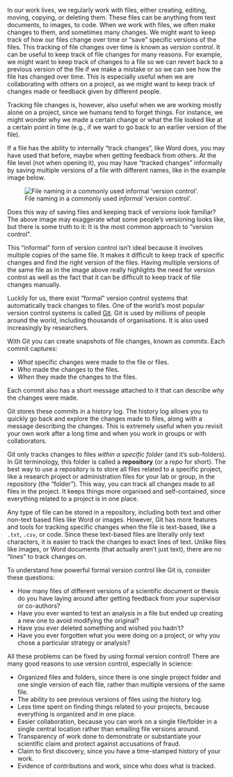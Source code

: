In our work lives, we regularly work with files, either creating,
editing, moving, copying, or deleting them. These files can be anything
from text documents, to images, to code. When we work with files, we
often make changes to them, and sometimes many changes. We might want to
keep track of how our files change over time or "save" specific versions
of the files. This tracking of file changes over time is known as
*version control*. It can be useful to keep track of file changes for
many reasons. For example, we might want to keep track of changes to a
file so we can revert back to a previous version of the file if we make
a mistake or so we can see how the file has changed over time. This is
especially useful when we are collaborating with others on a project, as
we might want to keep track of changes made or feedback given by
different people.

Tracking file changes is, however, also useful when we are working
mostly alone on a project, since we humans tend to forget things. For
instance, we might wonder why we made a certain change or what the file
looked like at a certain point in time (e.g., if we want to go back to
an earlier version of the file).

If a file has the ability to internally "track changes", like Word does,
you may have used that before, maybe when getting feedback from others.
At the file level (not when opening it), you may have "tracked changes"
informally by saving multiple versions of a file with different names,
like in the example image below.

![File naming in a commonly used *informal* 'version
control'.](/images/informal-version-control.jpg){#fig-informal-version-control
fig-alt="A screenshot of a file explorer showing multiple versions of different files."}

Does this way of saving files and keeping track of versions look
familiar? The above image may exaggerate what some people's versioning
looks like, but there is some truth to it: It is the most common
approach to "version control".

This "informal" form of version control isn't ideal because it involves
multiple copies of the same file. It makes it difficult to keep track of
specific changes and find the right version of the files. Having
multiple versions of the same file as in the image above really
highlights the need for version control as well as the fact that it can
be difficult to keep track of file changes manually.

Luckily for us, there exist "formal" version control systems that
automatically track changes to files. One of the world's most popular
version control systems is called
[Git](https://git-scm.com/book/en/v2/Getting-Started-What-is-Git%3F).
Git is used by millions of people around the world, including thousands
of organisations. It is also used increasingly by researchers.

With Git you can create snapshots of file changes, known as *commits*.
Each commit captures:

-   *What* specific changes were made to the file or files.
-   *Who* made the changes to the files.
-   *When* they made the changes to the files.

Each commit also has a short message attached to it that can describe
*why* the changes were made.

Git stores these commits in a history log. The history log allows you to
quickly go back and explore the changes made to files, along with a
message describing the changes. This is extremely useful when you
revisit your own work after a long time and when you work in groups or
with collaborators.

Git only tracks changes to files *within a specific folder* (and it's
sub-folders). In Git terminology, this folder is called a **repository**
(or a *repo* for short). The best way to use a repository is to store
all files related to a specific project, like a research project or administration files for your lab or group, in the
repository (the "folder"). This way, you can track all changes made to
all files in the project. It keeps things more organised and
self-contained, since everything related to a project is in one place.

Any type of file can be stored in a repository, including both text and
other non-text based files like Word or images. However, Git has more
features and tools for tracking specific changes when the file is
text-based, like a `.txt`, `.csv`, or code. Since these text-based files
are literally only text characters, it is easier to track the changes to
exact lines of text. Unlike files like images, or Word documents (that
actually aren't just text), there are no "lines" to track changes on.

To understand how powerful formal version control like Git is, consider
these questions:

-   How many files of different versions of a scientific document or
    thesis do you have laying around after getting feedback from your
    supervisor or co-authors?
-   Have you ever wanted to test an analysis in a file but ended up
    creating a new one to avoid modifying the original?
-   Have you ever deleted something and wished you hadn't?
-   Have you ever forgotten what you were doing on a project, or why you
    chose a particular strategy or analysis?

All these problems can be fixed by using formal version control! There
are many good reasons to use version control, especially in science:

-   Organized files and folders, since there is one single project
    folder and one single version of each file, rather than multiple
    versions of the same file.
-   The ability to see previous versions of files using the history log.
-   Less time spent on finding things related to your projects, because
    everything is organized and in one place.
-   Easier collaboration, because you can work on a single file/folder
    in a single central location rather than emailing file versions
    around.
-   Transparency of work done to demonstrate or substantiate your
    scientific claim and protect against accusations of fraud.
-   Claim to first discovery, since you have a time-stamped history of
    your work.
-   Evidence of contributions and work, since who does what is tracked.
